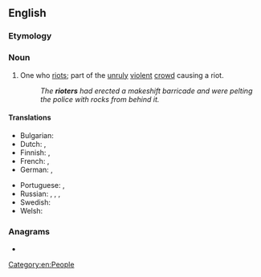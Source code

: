 ==English==

===Etymology===
{{af|en|riot|-er}}

===Noun===
{{en-noun}}

# One who [[riot]]s; part of the [[unruly]] [[violent]] [[crowd]] causing a riot.
#: ''The '''rioters''' had erected a makeshift barricade and were pelting the police with rocks from behind it.''

====Translations====
{{trans-top|one who riots}}
* Bulgarian: {{t+|bg|размирник|m}}
* Dutch: {{t+|nl|relschopper|m}}, {{t|nl|oproermaker|m}}
* Finnish: {{t+|fi|mellakoitsija}}, {{t+|fi|mellakoija}}
* French: {{t+|fr|émeutier|m}}, {{t+|fr|émeutière|f}}
* German: {{t+|de|Randalierer|m}}, {{t+|de|Randaliererin|f}}
{{trans-mid}}
* Portuguese: {{t|pt|baderneiro|m}}, {{t|pt|baderneira|f}}
* Russian: {{t+|ru|бунтовщи́к|m}}, {{t+|ru|повста́нец|m}}, {{t+|ru|мяте́жник|m}}, {{t+|ru|бунта́рь|m}}
* Swedish: {{t|sv|upploppsmakare|c}}
* Welsh: {{t+|cy|terfysgwr|m}}
{{trans-bottom}}

===Anagrams===
* {{anagrams|en|a=eiorrt|Terrio}}

[[Category:en:People]]